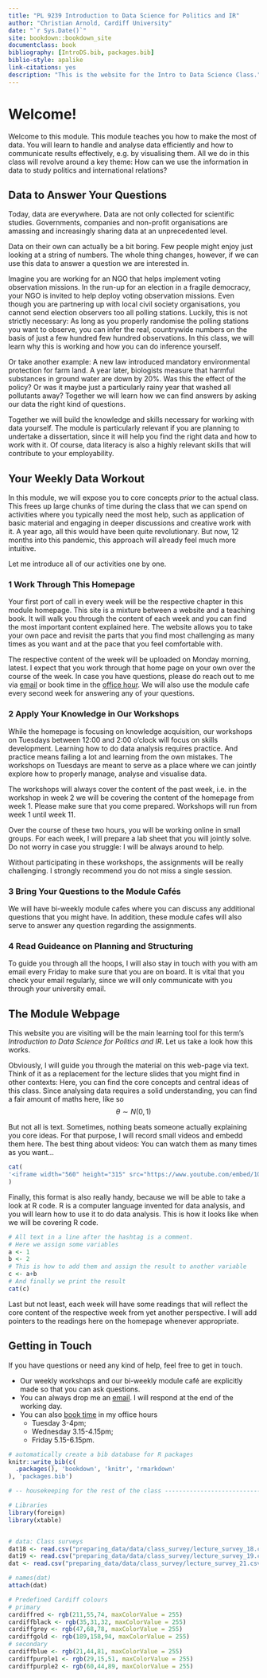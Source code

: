 ```yaml
--- 
title: "PL 9239 Introduction to Data Science for Politics and IR"
author: "Christian Arnold, Cardiff University"
date: "`r Sys.Date()`"
site: bookdown::bookdown_site
documentclass: book
bibliography: [IntroDS.bib, packages.bib]
biblio-style: apalike
link-citations: yes
description: "This is the website for the Intro to Data Science Class."
---
```





# Welcome! {-}
Welcome to this module. This module teaches you how to make the most of data. You will learn to handle and analyse data efficiently and how to communicate results effectively, e.g. by visualising them. All we do in this class will revolve around a key theme: How can we use the information in data to study politics and international relations?


## Data to Answer Your Questions {-}
<!-- Why are we doing this? -->

Today, data are everywhere. Data are not only collected for scientific studies. Governments, companies and non-profit organisations are amassing and increasingly sharing data at an unprecedented level. 

Data on their own can actually be a bit boring. Few people might enjoy just looking at a string of numbers. The whole thing changes, however, if we can use this data to answer a question we are interested in. 


Imagine you are working for an NGO that helps implement voting observation missions. In the run-up for an election in a fragile democracy, your NGO is invited to help deploy voting observation missions. Even though you are partnering up with local civil society organisations, you cannot send election observers too all polling stations. Luckily, this is not strictly necessary: As long as you properly randomise the polling stations you want to observe, you can infer the real, countrywide numbers on the basis of just a few hundred few hundred observations. In this class, we will learn why this is working and how you can do inference yourself. 


Or take another example: A new law introduced mandatory environmental protection for farm land. A year later, biologists measure that harmful substances in ground water are down by 20%. Was this the effect of the policy? Or was it maybe just a particularly rainy year that washed all pollutants away? Together we will learn how we can find answers by asking our data the right kind of questions.


Together we will build the knowledge and skills necessary for working with data yourself. The module is particularly relevant if you are planning to undertake a dissertation, since it will help you find the right data and how to work with it. Of course, data literacy is also a highly relevant skills that will contribute to your employability.





## Your Weekly Data Workout{-}
<!-- How to use this material? -->
In this module, we will expose you to core concepts _prior_ to the actual class. This frees up large chunks of time during the class that we can spend on activities where you typically need the most help, such as application of basic material and engaging in deeper discussions and creative work with it. A year ago, all this would have been quite revolutionary. But now, 12 months into this pandemic, this approach will already feel much more intuitive. 

Let me introduce all of our activities one by one.


### 1 Work Through This Homepage {-}

Your first port of call in every week will be the respective chapter in this module homepage. This site is a mixture between a website and a teaching book. It will walk you through the content of each week and you can find the most important content explained here. The website allows you to take your own pace and revisit the parts that you find most challenging as many times as you want and at the pace that you feel comfortable with.

The respective content of the week will be uploaded on Monday morning, latest. I expect that you work through that home page on your own over the course of the week. In case you have questions, please do reach out to me via [email](mailto:arnoldc6@cardiff.ac.uk) or book time in the [office hour](https://tinyurl.com/yayvd5no). We will also use the module cafe every second week for answering any of your questions.



### 2 Apply Your Knowledge in Our Workshops {-}

While the homepage is focusing on knowledge acquisition, our workshops on Tuesdays between 12:00 and 2:00 o'clock will focus on skills development. Learning how to do data analysis requires practice. And practice means failing a lot and learning from the own mistakes. The workshops on Tuesdays are meant to serve as a place where we can jointly explore how to properly manage, analyse and visualise data.

The workshops will always cover the content of the past week, i.e. in the workshop in week 2 we will be covering the content of the homepage from week 1. Please make sure that you come prepared. Workshops will run from week 1 until week 11. 

Over the course of these two hours, you will be working online in small groups. For each week, I will prepare a lab sheet that you will jointly solve. Do not worry in case you struggle: I will be always around to help.

Without participating in these workshops, the assignments will be really challenging. I strongly recommend you do not miss a single session.



### 3 Bring Your Questions to the Module Cafés {-}

We will have bi-weekly module cafes where you can discuss any additional questions that you might have. In addition, these module cafes will also serve to answer any question regarding the assignments.

### 4 Read Guideance on Planning and Structuring {-}
To guide you through all the hoops, I will also stay in touch with you with am email every Friday to make sure that you are on board. It is vital that you check your email regularly, since we will only communicate with you through your university email. 


## The Module Webpage {-}
<!-- What is this page for? -->
This website you are visiting will be the main learning tool for this term's _Introduction to Data Science for Politics and IR_. Let us take a look how this works. 

Obviously, I will guide you through the material on this web-page via text. Think of it as a replacement for the lecture slides that you might find in other contexts: Here, you can find the core concepts and central ideas of this class. Since analysing data requires a solid understanding, you can find a fair amount of maths here, like so $$ \theta \sim N(0,1)$$


But not all is text. Sometimes, nothing beats someone actually explaining you core ideas. For that purpose, I will record small videos and embedd them here. The best thing about videos: You can watch them as many times as you want...


```r
cat(
'<iframe width="560" height="315" src="https://www.youtube.com/embed/1QJ6P8Yxil4" frameborder="0" allow="accelerometer; autoplay; clipboard-write; encrypted-media; gyroscope; picture-in-picture" allowfullscreen></iframe>'
)
```

Finally, this format is also really handy, because we will be able to take a look at R code. R is a computer language invented for data analysis, and you will learn how to use it to do data analysis. This is how it looks like when we will be covering R code.
```r
# All text in a line after the hashtag is a comment.
# Here we assign some variables
a <- 1 
b <- 2
# This is how to add them and assign the result to another variable
c <- a+b
# And finally we print the result
cat(c)
```





Last but not least, each week will have some readings that will reflect the core content of the respective week from yet another perspective. I will add pointers to the readings here on the homepage whenever appropriate.


## Getting in Touch {-}
If you have questions or need any kind of help, feel free to get in touch. 

* Our weekly workshops and our bi-weekly module café are explicitly made so that you can ask questions.
* You can always drop me an [email](mailto:arnoldc6@cardiff.ac.uk). I will respond at the end of the working day. 
* You can also [book time](https://tinyurl.com/yayvd5no) in my office hours 
  * Tuesday 3-4pm;
  * Wednesday 3.15-4.15pm;
  * Friday 5.15-6.15pm.



<!-- To compile this example to PDF, you need XeLaTeX. You are recommended to install TinyTeX (which includes XeLaTeX): <https://yihui.org/tinytex/>. -->

```r
# automatically create a bib database for R packages
knitr::write_bib(c(
  .packages(), 'bookdown', 'knitr', 'rmarkdown'
), 'packages.bib')
```


```r
# -- housekeeping for the rest of the class ------------------------------------ 

# Libraries
library(foreign)
library(xtable)


# data: Class surveys
dat18 <- read.csv("preparing_data/data/class_survey/lecture_survey_18.csv")
dat19 <- read.csv("preparing_data/data/class_survey/lecture_survey_19.csv")
dat <- read.csv("preparing_data/data/class_survey/lecture_survey_21.csv")

# names(dat)
attach(dat)

# Predefined Cardiff colours
# primary
cardiffred <- rgb(211,55,74, maxColorValue = 255)
cardiffblack <- rgb(35,31,32, maxColorValue = 255)
cardiffgrey <- rgb(47,68,78, maxColorValue = 255)
cardiffgold <- rgb(189,158,94, maxColorValue = 255)
# secondary 
cardiffblue <- rgb(21,44,81, maxColorValue = 255)
cardiffpurple1 <- rgb(29,15,51, maxColorValue = 255)
cardiffpurple2 <- rgb(60,44,89, maxColorValue = 255)

```





